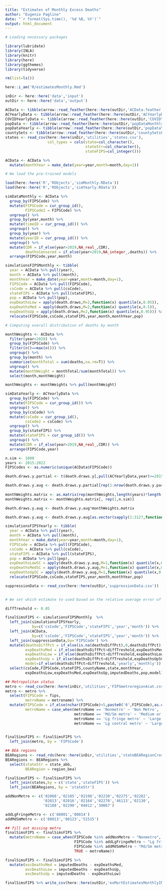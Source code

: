 ---
title: "Estimates of Monthly Excess Deaths"
author: "Eugenio Paglino"
date: "`r format(Sys.time(), '%d %B, %Y')`"
output: html_document
---

```{r, echo=F, message=F,warning=F}

# Loading necessary packages

library(lubridate)
library(INLA)
library(knitr)
library(here)
library(ggthemes)
library(tidyverse)

```

```{r, echo=FALSE, warning=F, message=F}

rm(list=ls())

here::i_am('R/estimatesMonthly.Rmd')

inDir <- here::here('data','input')
outDir <- here::here('data','output')

```


```{r, echo=F, message=F, warning=F}

ACData <- tibble(arrow::read_feather(here::here(outDir,'ACData.feather')))
ACYearlyData <- tibble(arrow::read_feather(here::here(outDir,'ACYearlyData.feather')))
COVIDYearlyData <- tibble(arrow::read_feather(here::here(outDir,'COVIDYearlyData.feather')))
popData <- tibble(arrow::read_feather(here::here(outDir,'popDataMonthly.feather')))
popDataYearly <- tibble(arrow::read_feather(here::here(outDir,'popDataYearly.feather')))
countySets <- tibble(arrow::read_feather(here::here(outDir,'countySetsFinal.feather')))
states <- read_csv(here::here(inDir,'utilities','states.csv'),
                   col_types = cols(state=col_character(),
                                    stateStr=col_character(),
                                    stateFIPS=col_integer()))

```

```{r}

ACData <- ACData %>%
  mutate(monthYear = make_date(year=year,month=month,day=1)) 

```

```{r, echo=F}

# We load the pre-trained models

load(here::here('R','RObjects','simMonthly.RData'))
load(here::here('R','RObjects','simYearly.RData'))

```

```{r}

simDataMonthly <- ACData %>%
  group_by(FIPSCode) %>%
  mutate(FIPSCode = cur_group_id(),
         FIPSCode2 = FIPSCode) %>%
  ungroup() %>%
  group_by(year,month) %>%
  mutate(timeID = cur_group_id()) %>%
  ungroup() %>%
  group_by(year) %>%
  mutate(yearID = cur_group_id()) %>%
  ungroup() %>%
  mutate(CDR = if_else(year>2019,NA_real_,CDR),
         deathsCensored = if_else(year>2019,NA_integer_,deaths)) %>%
  arrange(FIPSCode,year,month)

```

```{r}

simulationsFIPSMonthly <- tibble(
  year = ACData %>% pull(year),
  month = ACData %>% pull(month),
  monthYear = make_date(year=year,month=month,day=1),
  FIPSCode = ACData %>% pull(FIPSCode),
  csCode = ACData %>% pull(csCode),
  stateFIPS = ACData %>% pull(stateFIPS),
  pop = ACData %>% pull(pop),
  expDeathsLow = apply(death.draws,M=2,function(x) quantile(x,0.05)),
  expDeathsMed = apply(death.draws,M=2,function(x) quantile(x,0.5)),
  expDeathsUp = apply(death.draws,M=2,function(x) quantile(x,0.95))) %>%
  relocate(FIPSCode,csCode,stateFIPS,year,month,monthYear,pop)

```

```{r, echo=F}

# Computing overall distribution of deaths by month

monthWeights <- ACData %>%
  filter(year<2020) %>%
  group_by(FIPSCode) %>%
  filter(n()==max(n())) %>%
  ungroup() %>%
  group_by(month) %>%
  summarize(monthTotal = sum(deaths,na.rm=T)) %>%
  ungroup() %>%
  mutate(monthWeight = monthTotal/sum(monthTotal)) %>%
  select(month,monthWeight)

monthWeights <- monthWeights %>% pull(monthWeight)

```

```{r}

simDataYearly <- ACYearlyData %>%
  group_by(FIPSCode) %>%
  mutate(FIPSCode = cur_group_id()) %>%
  ungroup() %>%
  group_by(csCode) %>%
  mutate(csCode = cur_group_id(),
         csCode2 = csCode) %>%
  ungroup() %>%
  group_by(stateFIPS) %>%
  mutate(stateFIPS = cur_group_id()) %>%
  ungroup() %>%
  mutate(CDR = if_else(year>2019,NA_real_,CDR)) %>%
  arrange(FIPSCode,year)

```

```{r}

n.sim <- 1000
years <- 2015:2022
FIPSCodes <- as.numeric(unique(ACData$FIPSCode))

death.draws.y.partial <- t(death.draws.y[,pull(ACYearlyData,year)>=2015])

death.draws.y.aug <- death.draws.y.partial[rep(1:nrow(death.draws.y.partial), each = 12), ]
  
monthWeights.matrix <- as.matrix(rep(monthWeights,length(years)*length(FIPSCodes)))
monthWeights.matrix <- monthWeights.matrix[, rep(1,n.sim)]

death.draws.y.aug <- death.draws.y.aug*monthWeights.matrix

death.draws.y.aug <- death.draws.y.aug[as.vector(sapply(1:3127,function(x) (1:86)+(96*(x-1)))),]

```

```{r}

simulationsFIPSYearly <- tibble(
  year = ACData %>% pull(year),
  month = ACData %>% pull(month),
  monthYear = make_date(year=year,month=month,day=1),
  FIPSCode = ACData %>% pull(FIPSCode),
  csCode = ACData %>% pull(csCode),
  stateFIPS = ACData %>% pull(stateFIPS),
  pop = ACData %>% pull(pop),
  expDeathsLowSC = apply(death.draws.y.aug,M=1,function(x) quantile(x,0.05)),
  expDeathsMedSC = apply(death.draws.y.aug,M=1,function(x) quantile(x,0.5)),
  expDeathsUpSC = apply(death.draws.y.aug,M=1,function(x) quantile(x,0.95))) %>%
  relocate(FIPSCode,csCode,stateFIPS,year,month,monthYear,pop)

```

```{r, echo=F}

suppressionData <- read_csv(here::here(outDir,'suppressionData.csv'))
  
```

```{r, echo=F}

# We set which estimate to used based on the relative average error of the

diffTreshold <- 0.05

finalSimsFIPS <- simulationsFIPSMonthly  %>%
  left_join(simulationsFIPSYearly,
            by=c('csCode','FIPSCode','stateFIPS','year','month')) %>%
  left_join(ACData,
            by=c('csCode','FIPSCode','stateFIPS','year','month')) %>%
  left_join(suppressionData,by='FIPSCode') %>%
  mutate(deathsDiffPct = if_else(is.na(deathsDiffPct),0,deathsDiffPct),
         expDeathsMed = if_else(deathsDiffPct>diffTreshold,expDeathsMedSC,expDeathsMed),
         expDeathsLow = if_else(deathsDiffPct>diffTreshold,expDeathsLowSC,expDeathsLow),
         expDeathsUp = if_else(deathsDiffPct>diffTreshold,expDeathsUpSC,expDeathsUp),
         model=if_else(deathsDiffPct>diffTreshold,'yearly','monthly')) %>%
  select(csCode,FIPSCode,stateFIPS,countyName,state,monthYear,
         expDeathsLow,expDeathsMed,expDeathsUp,imputedDeaths,pop,model)

```

```{r, echo=FALSE, warning=F, message=F}

## Metropolitan status
metro <- read_csv(here::here(inDir,'utilities','FIPSmetroregion4cat.csv'))
metro <- metro %>%
  select(FIPSCode = fips,
         metroName = metroname) %>%
  mutate(FIPSCode = if_else(nchar(FIPSCode)<5,paste0('0',FIPSCode),as.character(FIPSCode)),
         metroName = case_when(metroName == 'Nonmetro' ~ 'Non Metro',
                               metroName == 'Md/Sm metro' ~ 'Medium or Small Metro',
                               metroName == 'Lg fringe metro' ~ 'Large Fringe Metro' ,
                               metroName == 'Lg central metro' ~ 'Large Central Metro'))
  

finalSimsFIPS <- finalSimsFIPS %>%
  left_join(metro, by = 'FIPSCode')

```

```{r, echo=FALSE, warning=F, message=F}

## BEA regions
BEARegions <- read_rds(here::here(inDir,'utilities','stateBEARegionCrosswalk.rds'))
BEARegions <- BEARegions %>%
  select(stateStr = state_abb,
         BEARegion = region_bea)

finalSimsFIPS <- finalSimsFIPS %>%
  left_join(states,by = c('state','stateFIPS')) %>%
  left_join(BEARegions, by = 'stateStr')

```

```{r, echo=FALSE, warning=F, message=F}

addNonMetro <- c('02068','02105','02198','02230','02275','02282', 
                 '02013','02016','02164','02270','46113','02130',
                 '02188','02290','04012','30067')

addLgFringeMetro <- c('08001','08014')
addMdSmMetro <- c('08013','08123','51515')

## fill out missing metro
finalSimsFIPS <- finalSimsFIPS %>%
  mutate(metroName = case_when(FIPSCode %in% addNonMetro ~ "Nonmetro",
                               FIPSCode %in% addLgFringeMetro ~ "Lg fringe metro",
                               FIPSCode %in% addMdSmMetro ~ "Md/Sm metro",
                               TRUE ~ metroName))

```

```{r, echo=FALSE, warning=F, message=F}

finalSimsFIPS <- finalSimsFIPS %>%
  mutate(excDeathsMed = imputedDeaths - expDeathsMed,
         excDeathsLow = imputedDeaths - expDeathsUp,
         excDeathsUp = imputedDeaths - expDeathsLow)

```

```{r, echo=FALSE, warning=F, message=F}

finalSimsFIPS %>% write_csv(here::here(outDir,'exMortEstimatesMonthlyINLA.csv'))

```